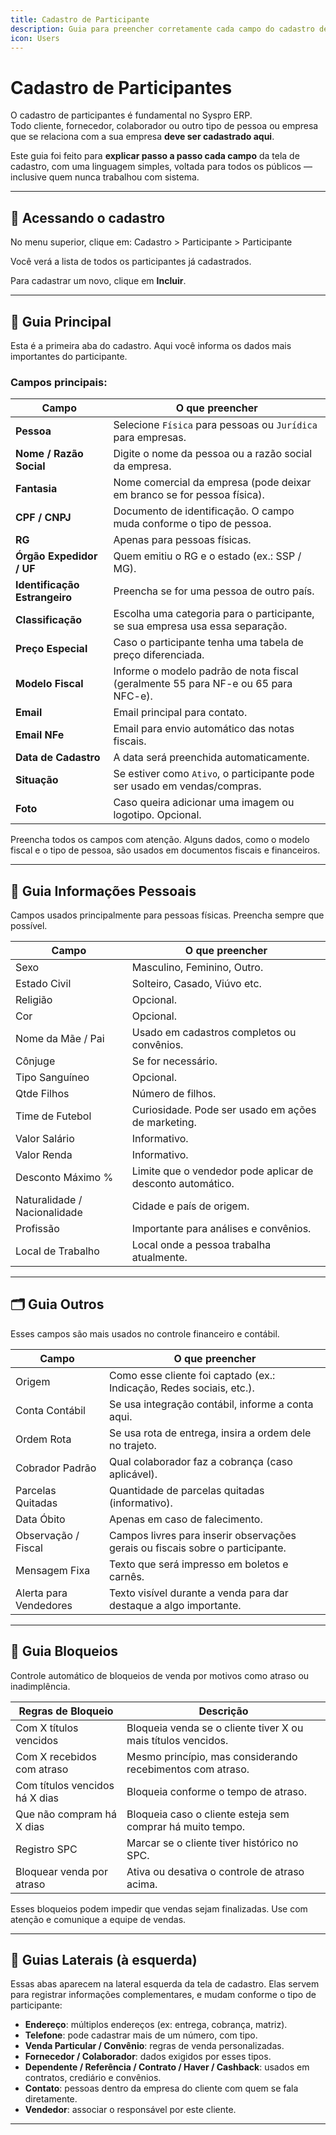 ```yaml
---
title: Cadastro de Participante
description: Guia para preencher corretamente cada campo do cadastro de participantes.
icon: Users
---
```



# Cadastro de Participantes

O cadastro de participantes é fundamental no Syspro ERP.  
Todo cliente, fornecedor, colaborador ou outro tipo de pessoa ou empresa que se relaciona com a sua empresa **deve ser cadastrado aqui**.

Este guia foi feito para **explicar passo a passo cada campo** da tela de cadastro, com uma linguagem simples, voltada para todos os públicos — inclusive quem nunca trabalhou com sistema.

---

## 🧭 Acessando o cadastro

No menu superior, clique em: Cadastro > Participante > Participante


Você verá a lista de todos os participantes já cadastrados.

Para cadastrar um novo, clique em **Incluir**.

---

## 🧾 Guia Principal

Esta é a primeira aba do cadastro. Aqui você informa os dados mais importantes do participante.

### Campos principais:

| Campo                 | O que preencher                                                                              |
|-----------------------|----------------------------------------------------------------------------------------------|
| **Pessoa**            | Selecione `Física` para pessoas ou `Jurídica` para empresas.                                 |
| **Nome / Razão Social** | Digite o nome da pessoa ou a razão social da empresa.                                        |
| **Fantasia**          | Nome comercial da empresa (pode deixar em branco se for pessoa física).                      |
| **CPF / CNPJ**        | Documento de identificação. O campo muda conforme o tipo de pessoa.                          |
| **RG**                | Apenas para pessoas físicas.                                                                 |
| **Órgão Expedidor / UF** | Quem emitiu o RG e o estado (ex.: SSP / MG).                                               |
| **Identificação Estrangeiro** | Preencha se for uma pessoa de outro país.                                           |
| **Classificação**     | Escolha uma categoria para o participante, se sua empresa usa essa separação.                |
| **Preço Especial**    | Caso o participante tenha uma tabela de preço diferenciada.                                  |
| **Modelo Fiscal**     | Informe o modelo padrão de nota fiscal (geralmente 55 para NF-e ou 65 para NFC-e).           |
| **Email**             | Email principal para contato.                                                                |
| **Email NFe**         | Email para envio automático das notas fiscais.                                               |
| **Data de Cadastro**  | A data será preenchida automaticamente.                                                      |
| **Situação**          | Se estiver como `Ativo`, o participante pode ser usado em vendas/compras.                    |
| **Foto**              | Caso queira adicionar uma imagem ou logotipo. Opcional.                                      |

<Callout type="warn" title="Atenção">
    Preencha todos os campos com atenção. Alguns dados, como o modelo fiscal e o tipo de pessoa, são usados em documentos fiscais e financeiros.
</Callout>

---

## 👤 Guia Informações Pessoais

Campos usados principalmente para pessoas físicas. Preencha sempre que possível.

| Campo             | O que preencher                                           |
|-------------------|-----------------------------------------------------------|
| Sexo              | Masculino, Feminino, Outro.                               |
| Estado Civil      | Solteiro, Casado, Viúvo etc.                              |
| Religião          | Opcional.                                                 |
| Cor               | Opcional.                                                 |
| Nome da Mãe / Pai | Usado em cadastros completos ou convênios.                |
| Cônjuge           | Se for necessário.                                        |
| Tipo Sanguíneo    | Opcional.                                                 |
| Qtde Filhos       | Número de filhos.                                         |
| Time de Futebol   | Curiosidade. Pode ser usado em ações de marketing.        |
| Valor Salário     | Informativo.                                              |
| Valor Renda       | Informativo.                                              |
| Desconto Máximo % | Limite que o vendedor pode aplicar de desconto automático.|
| Naturalidade / Nacionalidade | Cidade e país de origem.                        |
| Profissão         | Importante para análises e convênios.                     |
| Local de Trabalho | Local onde a pessoa trabalha atualmente.                  |

---

## 🗂️ Guia Outros

Esses campos são mais usados no controle financeiro e contábil.

| Campo                 | O que preencher                                                                |
|------------------------|--------------------------------------------------------------------------------|
| Origem                | Como esse cliente foi captado (ex.: Indicação, Redes sociais, etc.).          |
| Conta Contábil        | Se usa integração contábil, informe a conta aqui.                             |
| Ordem Rota            | Se usa rota de entrega, insira a ordem dele no trajeto.                       |
| Cobrador Padrão       | Qual colaborador faz a cobrança (caso aplicável).                             |
| Parcelas Quitadas     | Quantidade de parcelas quitadas (informativo).                                |
| Data Óbito            | Apenas em caso de falecimento.                                                |
| Observação / Fiscal   | Campos livres para inserir observações gerais ou fiscais sobre o participante.|
| Mensagem Fixa         | Texto que será impresso em boletos e carnês.                                  |
| Alerta para Vendedores| Texto visível durante a venda para dar destaque a algo importante.            |

---

## 🚫 Guia Bloqueios

Controle automático de bloqueios de venda por motivos como atraso ou inadimplência.

| Regras de Bloqueio                      | Descrição                                                                 |
|-----------------------------------------|---------------------------------------------------------------------------|
| Com X títulos vencidos                  | Bloqueia venda se o cliente tiver X ou mais títulos vencidos.            |
| Com X recebidos com atraso              | Mesmo princípio, mas considerando recebimentos com atraso.               |
| Com títulos vencidos há X dias          | Bloqueia conforme o tempo de atraso.                                     |
| Que não compram há X dias               | Bloqueia caso o cliente esteja sem comprar há muito tempo.               |
| Registro SPC                            | Marcar se o cliente tiver histórico no SPC.                              |
| Bloquear venda por atraso               | Ativa ou desativa o controle de atraso acima.                            |

<Callout type="warn" title="Atenção">
    Esses bloqueios podem impedir que vendas sejam finalizadas. Use com atenção e comunique a equipe de vendas.
</Callout>

---

## 🧱 Guias Laterais (à esquerda)

Essas abas aparecem na lateral esquerda da tela de cadastro. Elas servem para registrar informações complementares, e mudam conforme o tipo de participante:

- **Endereço**: múltiplos endereços (ex: entrega, cobrança, matriz).
- **Telefone**: pode cadastrar mais de um número, com tipo.
- **Venda Particular / Convênio**: regras de venda personalizadas.
- **Fornecedor / Colaborador**: dados exigidos por esses tipos.
- **Dependente / Referência / Contrato / Haver / Cashback**: usados em contratos, crediário e convênios.
- **Contato**: pessoas dentro da empresa do cliente com quem se fala diretamente.
- **Vendedor**: associar o responsável por este cliente.

---

<SuporteSection modulo="Cadastro de Participante" />



